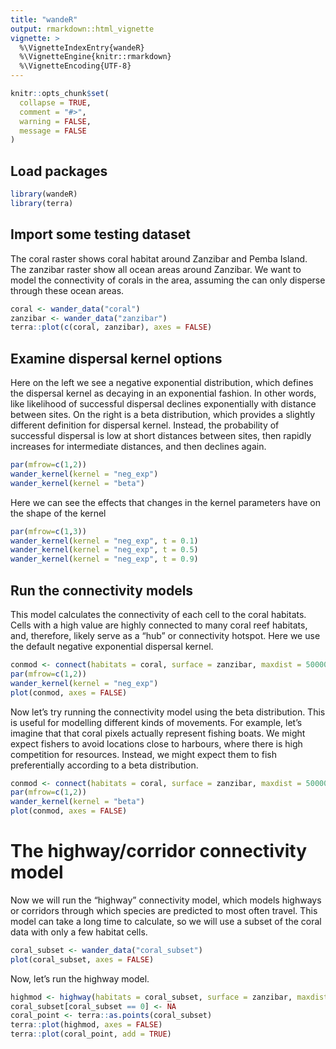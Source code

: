 ```yaml
---
title: "wandeR"
output: rmarkdown::html_vignette
vignette: >
  %\VignetteIndexEntry{wandeR}
  %\VignetteEngine{knitr::rmarkdown}
  %\VignetteEncoding{UTF-8}
---
```


```r
knitr::opts_chunk$set(
  collapse = TRUE,
  comment = "#>",
  warning = FALSE, 
  message = FALSE
)
```

## Load packages
```r
library(wandeR)
library(terra)
```

## Import some testing dataset
The coral raster shows coral habitat around Zanzibar and Pemba Island.
The zanzibar raster show all ocean areas around Zanzibar.
We want to model the connectivity of corals in the area, assuming the can only
disperse through these ocean areas.
```r
coral <- wander_data("coral")
zanzibar <- wander_data("zanzibar")
terra::plot(c(coral, zanzibar), axes = FALSE)
```

## Examine dispersal kernel options
Here on the left we see a negative exponential distribution, which defines the dispersal kernel as decaying in
an exponential fashion. In other words, like likelihood of successful dispersal declines exponentially with distance between sites.
On the right is a beta distribution, which provides a slightly different definition for dispersal kernel.
Instead, the probability of successful dispersal is low at short distances between sites, then rapidly increases for intermediate
distances, and then declines again.
```r
par(mfrow=c(1,2))
wander_kernel(kernel = "neg_exp")
wander_kernel(kernel = "beta")
```

Here we can see the effects that changes in the kernel parameters have on the shape of the kernel
```r
par(mfrow=c(1,3))
wander_kernel(kernel = "neg_exp", t = 0.1)
wander_kernel(kernel = "neg_exp", t = 0.5)
wander_kernel(kernel = "neg_exp", t = 0.9)
```

## Run the connectivity models
This model calculates the connectivity of each cell to the coral habitats. 
Cells with a high value are highly connected to many coral reef habitats,
and, therefore, likely serve as a "hub" or connectivity hotspot. Here we use the
default negative exponential dispersal kernel.
```r
conmod <- connect(habitats = coral, surface = zanzibar, maxdist = 50000, kernel = "neg_exp")
par(mfrow=c(1,2))
wander_kernel(kernel = "neg_exp")
plot(conmod, axes = FALSE)
```

Now let's try running the connectivity model using the beta distribution. This 
is useful for modelling different kinds of movements. For example, let's imagine
that that coral pixels actually represent fishing boats. We might expect fishers
to avoid locations close to harbours, where there is high competition for 
resources. Instead, we might expect them to fish preferentially according to a
beta distribution.

```r
conmod <- connect(habitats = coral, surface = zanzibar, maxdist = 50000, kernel = "beta")
par(mfrow=c(1,2))
wander_kernel(kernel = "beta")
plot(conmod, axes = FALSE)
```

# The highway/corridor connectivity model
Now we will run the "highway" connectivity model, which models highways or corridors 
through which species are predicted to most often travel. This model can take a
long time to calculate, so we will use a subset of the coral data with only a few
habitat cells.
```r
coral_subset <- wander_data("coral_subset")
plot(coral_subset, axes = FALSE)
```

Now, let's run the highway model.
```r
highmod <- highway(habitats = coral_subset, surface = zanzibar, maxdist = 200000, nthreads = 1)
coral_subset[coral_subset == 0] <- NA
coral_point <- terra::as.points(coral_subset)
terra::plot(highmod, axes = FALSE)
terra::plot(coral_point, add = TRUE)
```




